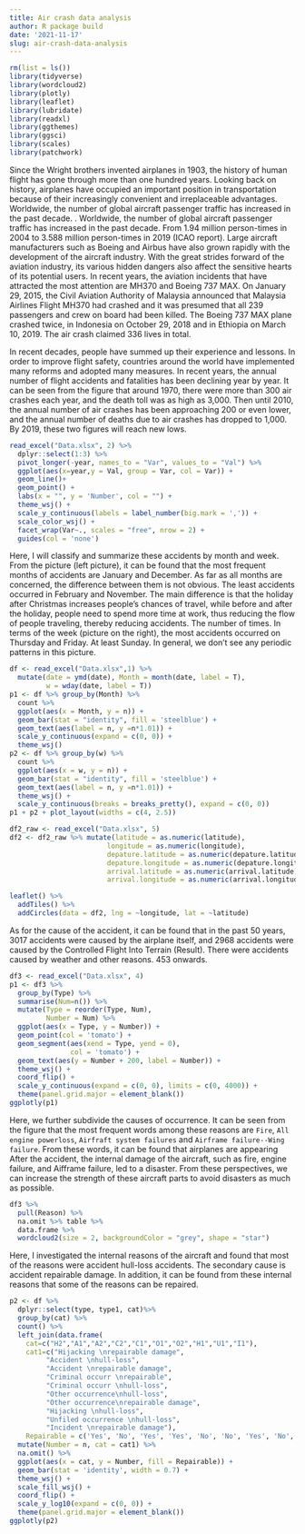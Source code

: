 ```yaml
---
title: Air crash data analysis
author: R package build
date: '2021-11-17'
slug: air-crash-data-analysis
---
```



```r
rm(list = ls())
library(tidyverse)
library(wordcloud2)
library(plotly)
library(leaflet)
library(lubridate)
library(readxl)
library(ggthemes)
library(ggsci)
library(scales)
library(patchwork)
```

Since the Wright brothers invented airplanes in 1903, the history of human flight has gone through more than one hundred years. Looking back on history, airplanes have occupied an important position in transportation because of their increasingly convenient and irreplaceable advantages. Worldwide, the number of global aircraft passenger traffic has increased in the past decade. . Worldwide, the number of global aircraft passenger traffic has increased in the past decade. From 1.94 million person-times in 2004 to 3.588 million person-times in 2019 (ICAO report). Large aircraft manufacturers such as Boeing and Airbus have also grown rapidly with the development of the aircraft industry. With the great strides forward of the aviation industry, its various hidden dangers also affect the sensitive hearts of its potential users. In recent years, the aviation incidents that have attracted the most attention are MH370 and Boeing 737 MAX. On January 29, 2015, the Civil Aviation Authority of Malaysia announced that Malaysia Airlines Flight MH370 had crashed and it was presumed that all 239 passengers and crew on board had been killed. The Boeing 737 MAX plane crashed twice, in Indonesia on October 29, 2018 and in Ethiopia on March 10, 2019. The air crash claimed 336 lives in total.

In recent decades, people have summed up their experience and lessons. In order to improve flight safety, countries around the world have implemented many reforms and adopted many measures. In recent years, the annual number of flight accidents and fatalities has been declining year by year. It can be seen from the figure that around 1970, there were more than 300 air crashes each year, and the death toll was as high as 3,000. Then until 2010, the annual number of air crashes has been approaching 200 or even lower, and the annual number of deaths due to air crashes has dropped to 1,000. By 2019, these two figures will reach new lows.

```r
read_excel("Data.xlsx", 2) %>%  
  dplyr::select(1:3) %>%
  pivot_longer(-year, names_to = "Var", values_to = "Val") %>%
  ggplot(aes(x=year,y = Val, group = Var, col = Var)) +
  geom_line()+
  geom_point() +
  labs(x = "", y = 'Number', col = "") +
  theme_wsj() + 
  scale_y_continuous(labels = label_number(big.mark = ',')) +
  scale_color_wsj() +
  facet_wrap(Var~., scales = "free", nrow = 2) +
  guides(col = 'none')
```

Here, I will classify and summarize these accidents by month and week. From the picture (left picture), it can be found that the most frequent months of accidents are January and December. As far as all months are concerned, the difference between them is not obvious. The least accidents occurred in February and November. The main difference is that the holiday after Christmas increases people’s chances of travel, while before and after the holiday, people need to spend more time at work, thus reducing the flow of people traveling, thereby reducing accidents. The number of times. In terms of the week (picture on the right), the most accidents occurred on Thursday and Friday. At least Sunday. In general, we don't see any periodic patterns in this picture.

```r
df <- read_excel("Data.xlsx",1) %>% 
  mutate(date = ymd(date), Month = month(date, label = T),
         w = wday(date, label = T))
p1 <- df %>% group_by(Month) %>% 
  count %>%
  ggplot(aes(x = Month, y = n)) +
  geom_bar(stat = "identity", fill = 'steelblue') + 
  geom_text(aes(label = n, y =n*1.01)) + 
  scale_y_continuous(expand = c(0, 0)) +
  theme_wsj() 
p2 <- df %>% group_by(w) %>% 
  count %>%
  ggplot(aes(x = w, y = n)) +
  geom_bar(stat = "identity", fill = 'steelblue') + 
  geom_text(aes(label = n, y =n*1.01)) +
  theme_wsj() + 
  scale_y_continuous(breaks = breaks_pretty(), expand = c(0, 0))
p1 + p2 + plot_layout(widths = c(4, 2.5))
```


```r
df2_raw <- read_excel("Data.xlsx", 5)
df2 <- df2_raw %>% mutate(latitude = as.numeric(latitude),
                        longitude = as.numeric(longitude),
                        depature.latitude = as.numeric(depature.latitude),
                        depature.longitude = as.numeric(depature.longitude),
                        arrival.latitude = as.numeric(arrival.latitude),
                        arrival.longitude = as.numeric(arrival.longitude)) 

leaflet() %>%
  addTiles() %>%
  addCircles(data = df2, lng = ~longitude, lat = ~latitude) 
```

As for the cause of the accident, it can be found that in the past 50 years, 3017 accidents were caused by the airplane itself, and 2968 accidents were caused by the Controlled Flight Into Terrain (Result). There were accidents caused by weather and other reasons. 453 onwards.

```r
df3 <- read_excel("Data.xlsx", 4) 
p1 <- df3 %>%
  group_by(Type) %>%
  summarise(Num=n()) %>% 
  mutate(Type = reorder(Type, Num),
         Number = Num) %>%
  ggplot(aes(x = Type, y = Number)) +
  geom_point(col = 'tomato') +
  geom_segment(aes(xend = Type, yend = 0),
               col = 'tomato') +
  geom_text(aes(y = Number + 200, label = Number)) +
  theme_wsj() +
  coord_flip() + 
  scale_y_continuous(expand = c(0, 0), limits = c(0, 4000)) +
  theme(panel.grid.major = element_blank())
ggplotly(p1)
```

Here, we further subdivide the causes of occurrence. It can be seen from the figure that the most frequent words among these reasons are `Fire`, `All engine powerloss`, `Airfraft system failures` and `Airframe failure--Wing failure`. From these words, it can be found that airplanes are appearing After the accident, the internal damage of the aircraft, such as fire, engine failure, and Aifframe failure, led to a disaster. From these perspectives, we can increase the strength of these aircraft parts to avoid disasters as much as possible.

```r
df3 %>%  
  pull(Reason) %>% 
  na.omit %>% table %>% 
  data.frame %>%
  wordcloud2(size = 2, backgroundColor = "grey", shape = "star")
```

Here, I investigated the internal reasons of the aircraft and found that most of the reasons were accident hull-loss accidents. The secondary cause is accident repairable damage. In addition, it can be found from these internal reasons that some of the reasons can be repaired.

```r
p2 <- df %>% 
  dplyr::select(type, type1, cat)%>%
  group_by(cat) %>% 
  count() %>%
  left_join(data.frame(
    cat=c("H2","A1","A2","C2","C1","O1","O2","H1","U1","I1"),
    cat1=c("Hijacking \nrepairable damage",
         "Accident \nhull-loss",
         "Accident \nrepairable damage",
         "Criminal occurr \nrepairable",
         "Criminal occurr \nhull-loss",
         "Other occurrence\nhull-loss",
         "Other occurrence\nrepairable damage",
         "Hijacking \nhull-loss",        
         "Unfiled occurrence \nhull-loss",
         "Incident \nrepairable damage"),
    Repairable = c('Yes', 'No', 'Yes', 'Yes', 'No', 'No', 'Yes', 'No', 'No', 'Yes'))) %>%
  mutate(Number = n, cat = cat1) %>%
  na.omit() %>%
  ggplot(aes(x = cat, y = Number, fill = Repairable)) +
  geom_bar(stat = 'identity', width = 0.7) +
  theme_wsj() +
  scale_fill_wsj() +
  coord_flip() + 
  scale_y_log10(expand = c(0, 0)) +
  theme(panel.grid.major = element_blank())
ggplotly(p2)
```

